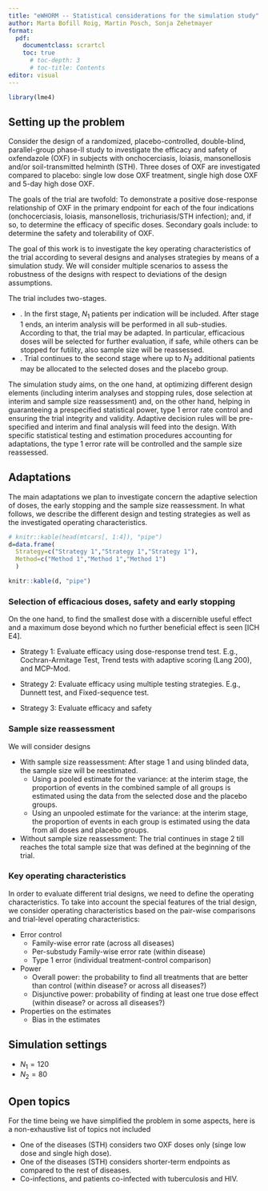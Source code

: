 ```yaml
---
title: "eWHORM -- Statistical considerations for the simulation study"
author: Marta Bofill Roig, Martin Posch, Sonja Zehetmayer
format: 
  pdf:
    documentclass: scrartcl  
    toc: true
      # toc-depth: 3
      # toc-title: Contents
editor: visual
---
```


```r
library(lme4)
```

\newpage

## Setting up the problem

Consider the design of a randomized, placebo-controlled, double-blind, parallel-group phase-II study to investigate the efficacy and safety of oxfendazole (OXF) in subjects with onchocerciasis, loiasis, mansonellosis and/or soil-transmitted helminth (STH). Three doses of OXF are investigated compared to placebo: single low dose OXF treatment, single high dose OXF and 5-day high dose OXF.

The goals of the trial are twofold: To demonstrate a positive dose-response relationship of OXF in the primary endpoint for each of the four indications (onchocerciasis, loiasis, mansonellosis, trichuriasis/STH infection); and, if so, to determine the efficacy of specific doses. Secondary goals include: to determine the safety and tolerability of OXF. 

The goal of this work is to investigate the key operating characteristics of the trial according to several designs and analyses strategies by means of a simulation study. We will consider multiple scenarios to assess the robustness of the designs with respect to deviations of the design assumptions.

The trial includes two-stages.

- \textbf{Stage 1: Selection of dose and safety evaluation}. In the first stage, $N_1$ patients per indication will be included. After stage 1 ends, an interim analysis will be performed in all sub-studies. According to that, the trial may be adapted. In particular, efficacious doses will be selected for further evaluation,  if safe, while others can be stopped for futility, also sample size will be reassessed. 
- \textbf{Stage 2: Efficacy on selected doses}. Trial continues to the second stage where up to $N_2$ additional patients may be allocated to the selected doses and the placebo group.

The simulation study aims, on the one hand, at optimizing different design elements (including interim analyses and stopping rules, dose selection at interim and sample size reassessment) and, on the other hand,  helping in guaranteeing a prespecified statistical power, type 1 error rate control and ensuring the trial integrity and validity. Adaptive decision rules will be pre-specified and interim and final analysis will feed into the design. With specific statistical testing and estimation procedures accounting for adaptations, the type 1 error rate will be controlled and the sample size reassessed.


<!-- ### Assumptions -->


## Adaptations

The main adaptations we plan to investigate concern the adaptive selection of doses, the early stopping and the sample size reassessment. 
In what follows, we describe the different design and testing strategies as well as the investigated operating characteristics.

```r
# knitr::kable(head(mtcars[, 1:4]), "pipe")
d=data.frame(
  Strategy=c("Strategy 1","Strategy 1","Strategy 1"),
  Method=c("Method 1","Method 1","Method 1")
  )

knitr::kable(d, "pipe")
```


<!-- | Default | Left | Right | Center | -->
<!-- |---------|:-----|------:|:------:| -->
<!-- | 12      | 12   |    12 |   12   | -->
<!-- | 123     | 123  |   123 |  123   | -->
<!-- | 1       | 1    |     1 |   1    | -->

<!-- : Demonstration of pipe table syntax -->


### Selection of efficacious doses, safety and early stopping

On the one hand, to find the smallest dose with a discernible useful effect and a maximum dose beyond which no further beneficial effect is seen [ICH E4].

- Strategy 1: Evaluate efficacy using dose-response trend test. E.g., Cochran-Armitage Test, Trend tests with adaptive scoring (Lang 200), and MCP-Mod.

- Strategy 2: Evaluate efficacy using multiple testing strategies. E.g., Dunnett test, and Fixed-sequence test.  

- Strategy 3: Evaluate efficacy and safety


### Sample size reassessment

We will consider designs

- With sample size reassessment: After stage 1 and using blinded data, the sample size will be reestimated.
  - Using a pooled estimate for the variance: at the interim stage, the proportion of events in the combined sample of all groups is estimated using the data from the selected dose and the placebo groups.
  - Using an unpooled estimate for the variance: at the interim stage, the proportion of events in each group is estimated using the data from all doses and placebo groups.
- Without sample size reassessment: The trial continues in stage 2 till reaches the total sample size that was defined at the beginning of the trial. 


### Key operating characteristics


In order to evaluate different trial designs, we need to define the operating characteristics. To take into account the special features of the trial design, we consider  operating characteristics based on the pair-wise comparisons and trial-level operating characteristics: 

- Error control
  - Family-wise error rate (across all diseases)
  - Per-substudy Family-wise error rate (within disease)
  - Type 1 error (individual treatment-control comparison)
- Power
  - Overall power: the probability to find all treatments that are better than control (within disease? or across all diseases?)
  - Disjunctive power: probability of finding at least one true dose effect (within disease? or across all diseases?)
- Properties on the estimates
  - Bias in the estimates



<!-- ## Designs and analysis strategies -->

## Simulation settings

- $N_1=120$
- $N_2=80$


## Open topics

For the time being we have simplified the problem in some aspects, here is a non-exhaustive list of topics not included

- One of the diseases (STH) considers two OXF doses only (singe low dose and single high dose).
- One of the diseases (STH) considers shorter-term endpoints as compared to the rest of diseases. 
- Co-infections, and patients co-infected with tuberculosis and HIV.




